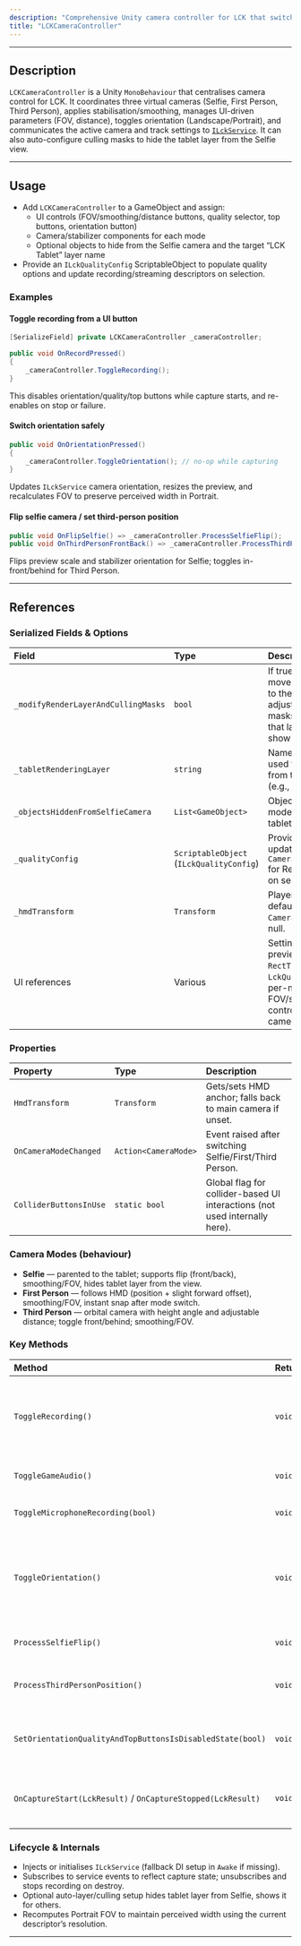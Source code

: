 ```yaml
---
description: "Comprehensive Unity camera controller for LCK that switches between Selfie, First Person, and Third Person modes, manages smoothing/FOV, handles portrait/landscape orientation, and wires UI to ILckService."
title: "LCKCameraController"
---
```


---

## Description

`LCKCameraController` is a Unity `MonoBehaviour` that centralises camera control for LCK. It coordinates three virtual cameras (Selfie, First Person, Third Person), applies stabilisation/smoothing, manages UI-driven parameters (FOV, distance), toggles orientation (Landscape/Portrait), and communicates the active camera and track settings to [`ILckService`](/api-reference/interface/ILckService). It can also auto-configure culling masks to hide the tablet layer from the Selfie view.

---

## Usage

- Add `LCKCameraController` to a GameObject and assign:
  - UI controls (FOV/smoothing/distance buttons, quality selector, top buttons, orientation button)
  - Camera/stabilizer components for each mode
  - Optional objects to hide from the Selfie camera and the target “LCK Tablet” layer name
- Provide an `ILckQualityConfig` ScriptableObject to populate quality options and update recording/streaming descriptors on selection.

### Examples

#### Toggle recording from a UI button

```c#
[SerializeField] private LCKCameraController _cameraController;

public void OnRecordPressed()
{
    _cameraController.ToggleRecording();
}
```

This disables orientation/quality/top buttons while capture starts, and re-enables on stop or failure.

#### Switch orientation safely

```c#
public void OnOrientationPressed()
{
    _cameraController.ToggleOrientation(); // no-op while capturing
}
```

Updates `ILckService` camera orientation, resizes the preview, and recalculates FOV to preserve perceived width in Portrait.

#### Flip selfie camera / set third-person position

```c#
public void OnFlipSelfie() => _cameraController.ProcessSelfieFlip();
public void OnThirdPersonFrontBack() => _cameraController.ProcessThirdPersonPosition();
```

Flips preview scale and stabilizer orientation for Selfie; toggles in-front/behind for Third Person.

---

## References

### Serialized Fields & Options

| Field                               | Type                                     | Description                                                                                                                                              |
| :---------------------------------- | :--------------------------------------- | :------------------------------------------------------------------------------------------------------------------------------------------------------- |
| `_modifyRenderLayerAndCullingMasks` | `bool`                                   | If true, automatically moves specified objects to the tablet layer and adjusts camera culling masks so Selfie hides that layer while others show it.     |
| `_tabletRenderingLayer`             | `string`                                 | Name of the Unity layer used to hide objects from the Selfie camera (e.g., “LCK Tablet”).                                                                |
| `_objectsHiddenFromSelfieCamera`    | `List<GameObject>`                       | Objects (e.g., tablet model) to assign to the tablet layer.                                                                                              |
| `_qualityConfig`                    | `ScriptableObject` (`ILckQualityConfig`) | Provides quality options; updates `CameraTrackDescriptor` for Recording/Streaming on selection.                                                          |
| `_hmdTransform`                     | `Transform`                              | Player/HMD anchor; defaults to `Camera.main.transform` if null.                                                                                          |
| UI references                       | Various                                  | Settings/top buttons, preview monitor `RectTransform`, `LckQualitySelector`, per-mode FOV/smoothing/distance controls, and per-mode cameras/stabilizers. |

### Properties

| Property               | Type                 | Description                                                                |
| :--------------------- | :------------------- | :------------------------------------------------------------------------- |
| `HmdTransform`         | `Transform`          | Gets/sets HMD anchor; falls back to main camera if unset.                  |
| `OnCameraModeChanged`  | `Action<CameraMode>` | Event raised after switching Selfie/First/Third Person.                    |
| `ColliderButtonsInUse` | `static bool`        | Global flag for collider-based UI interactions (not used internally here). |

### Camera Modes (behaviour)

- **Selfie** — parented to the tablet; supports flip (front/back), smoothing/FOV, hides tablet layer from the view.
- **First Person** — follows HMD (position + slight forward offset), smoothing/FOV, instant snap after mode switch.
- **Third Person** — orbital camera with height angle and adjustable distance; toggle front/behind; smoothing/FOV.

### Key Methods

| Method                                                      | Returns | Description                                                                                                                                   |
| :---------------------------------------------------------- | :------ | :-------------------------------------------------------------------------------------------------------------------------------------------- |
| `ToggleRecording()`                                         | `void`  | Starts/stops recording via `ILckService`; disables orientation/quality/top buttons during start; re-enables on stop/failure.                  |
| `ToggleGameAudio()`                                         | `void`  | Toggles game audio capture on/off via `ILckService`.                                                                                          |
| `ToggleMicrophoneRecording(bool)`                           | `void`  | Enables/disables microphone capture via `ILckService`.                                                                                        |
| `ToggleOrientation()`                                       | `void`  | Switches Landscape/Portrait (no-op while capturing); updates `ILckService`, preview size, and recomputes FOV to preserve horizontal FOV feel. |
| `ProcessSelfieFlip()`                                       | `void`  | Flips Selfie view 180° and adjusts preview mirroring.                                                                                         |
| `ProcessThirdPersonPosition()`                              | `void`  | Toggles third-person camera in-front/behind the player.                                                                                       |
| `SetOrientationQualityAndTopButtonsIsDisabledState(bool)`   | `void`  | Enables/disables orientation, quality, and top button UI during capture transitions.                                                          |
| `OnCaptureStart(LckResult)` / `OnCaptureStopped(LckResult)` | `void`  | Re-enable UI on failure/stop; used with service events for recording/streaming.                                                               |

### Lifecycle & Internals

- Injects or initialises `ILckService` (fallback DI setup in `Awake` if missing).
- Subscribes to service events to reflect capture state; unsubscribes and stops recording on destroy.
- Optional auto-layer/culling setup hides tablet layer from Selfie, shows it for others.
- Recomputes Portrait FOV to maintain perceived width using the current descriptor’s resolution.

---